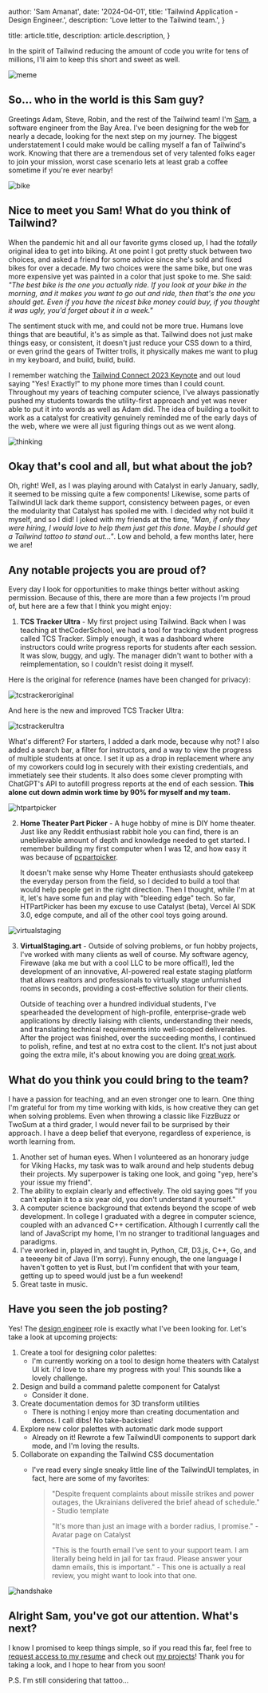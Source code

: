 
  author: 'Sam Amanat',
  date: '2024-04-01',
  title: 'Tailwind Application - Design Engineer.',
  description:
    'Love letter to the Tailwind team.',
}

  title: article.title,
  description: article.description,
}


In the spirit of Tailwind reducing the amount of code you write for tens of millions, I'll aim to keep this short and sweet as well.

<Image src={meme} alt="meme" />

## So... who in the world is this Sam guy?

Greetings Adam, Steve, Robin, and the rest of the Tailwind team! I'm [Sam](https://www.saminamanat.com), a software engineer from the Bay Area. I've been designing for the web for nearly a decade, looking for the next step on my journey. The biggest understatement I could make would be calling myself a fan of Tailwind's work.
Knowing that there are a tremendous set of very talented folks eager to join your mission, worst case scenario lets at least grab a coffee sometime if you're ever nearby!

<Image src={bike} alt="bike" />


## Nice to meet you Sam! What do you think of Tailwind?

When the pandemic hit and all our favorite gyms closed up, I had the *totally* original idea to get into biking. At one point I got pretty stuck between two choices, and asked a friend for some advice since she's sold and fixed bikes for over a decade.
My two choices were the same bike, but one was more expensive yet was painted in a color that just spoke to me. She said: *"The best bike is the one you actually ride. If you look at your bike in the morning, and it makes you want to go out and ride, then that's the one you should get. Even if you have the nicest bike money could buy, if you thought it was ugly, you'd forget about it in a week."*

The sentiment stuck with me, and could not be more true. Humans love things that are beautiful, it's as simple as that. Tailwind does not just make things easy, or consistent, it doesn't just reduce your CSS down to a third, or even grind the gears of Twitter trolls, it physically makes me want to plug in my keyboard, and build, build, build.

I remember watching the [Tailwind Connect 2023 Keynote](https://youtu.be/CLkxRnRQtDE) and out loud saying "Yes! Exactly!" to my phone more times than I could count. Throughout my years of teaching computer science,
I've always passionatly pushed my students towards the utility-first approach and yet was never able to put it into words as well as Adam did. The idea of building a toolkit to work as a catalyst for creativity genuinely 
reminded me of the early days of the web, where we were all just figuring things out as we went along.

<Image src={thinking} alt="thinking" />

## Okay that's cool and all, but what about the job?

Oh, right! Well, as I was playing around with Catalyst in early January, sadly, it seemed to be missing quite a few components! Likewise, some parts of TailwindUI lack dark theme support, consistency between pages, or even the modularity that Catalyst has spoiled me with. I decided why not build it myself, and so I did! I joked with my friends at the time, *"Man, if only they were hiring, I would love to help them just get this done. Maybe I should get a Tailwind tattoo to stand out..."*. Low and behold, a few months later, here we are!

## Any notable projects you are proud of?

Every day I look for opportunities to make things better without asking permission. Because of this, there are more than a few projects I'm proud of, but here are a few that I think you might enjoy:

1. **TCS Tracker Ultra** - My first project using Tailwind. Back when I was teaching at theCoderSchool, we had a tool for tracking student progress called TCS Tracker. Simply enough, it was a dashboard where instructors could write progress reports for students after each session. It was slow, buggy, and ugly. The manager didn't want to bother with a reimplementation, so I couldn't resist doing it myself.

Here is the original for reference (names have been changed for privacy):

<Image src={tcstrackeroriginal} alt="tcstrackeroriginal" />

And here is the new and improved TCS Tracker Ultra:

<Image src={tcstrackerultra} alt="tcstrackerultra" />

What's different? For starters, I added a dark mode, because why not? I also added a search bar, a filter for instructors, and a way to view the progress of multiple students at once. I set it up as a drop in replacement where any of my coworkers could log in securely with their existing credentials, and immetiately see their students. It also does some clever prompting with ChatGPT's API to autofill progress reports at the end of each session. **This alone cut down admin work time by 90% for myself and my team.**

<Image src={htpartpicker} alt="htpartpicker" />

2. **Home Theater Part Picker** - A huge hobby of mine is DIY home theater. Just like any Reddit enthusiast rabbit hole you can find, there is an uneblievable amount of depth and knowledge needed to get started. I remember building my first computer when I was 12, and how easy it was because of [pcpartpicker](https://pcpartpicker.com/).

    It doesn't make sense why Home Theater enthusiasts should gatekeep the everyday person from the field, so I decided to build a tool that would help people get in the right direction. Then I thought, while I'm at it, let's have some fun and play with "bleeding edge" tech. So far, HTPartPicker has been my excuse to use Catalyst (beta), Vercel AI SDK 3.0, edge compute, and all of the other cool toys going around.

<Image src={virtualstaging} alt="virtualstaging" />

3. **VirtualStaging.art** - Outside of solving problems, or fun hobby projects, I've worked with many clients as well of course. My software agency, Firewave (aka me but with a cool LLC to be more offical!), led the development of an innovative, AI-powered real estate staging platform that allows realtors and
professionals to virtually stage unfurnished rooms in seconds, providing a cost-effective solution for their clients.

    Outside of teaching over a hundred individual students, I've spearheaded the development of high-profile, enterprise-grade web applications by directly liaising with clients,
understanding their needs, and translating technical requirements into well-scoped deliverables. After the project was finished, over the succeeding months, I continued to polish, refine, and test at no extra cost to the client. It's not just about going the extra mile, it's about knowing you are doing [great work](https://paulgraham.com/greatwork.html).


## What do you think you could bring to the team?

I have a passion for teaching, and an even stronger one to learn. One thing I'm grateful for from my time working with kids, is how creative they can get when solving problems. Even when throwing a classic like FizzBuzz or TwoSum at a third grader, I would never fail to be surprised by their approach. I have a deep belief that everyone, regardless of experience, is worth learning from.

1. Another set of human eyes. When I volunteered as an honorary judge for Viking Hacks, my task was to walk around and help students debug their projects. My superpower is taking one look, and going "yep, here's your issue my friend".
2. The ability to explain clearly and effectively. The old saying goes "If you can't explain it to a six year old, you don't understand it yourself."
3. A computer science background that extends beyond the scope of web development. In college I graduated with a degree in computer science, coupled with an advanced C++ certification. Although I currently call the land of JavaScript my home, I'm no stranger to traditional languages and paradigms.
4. I've worked in, played in, and taught in, Python, C#, D3.js, C++, Go, and a teeeeny bit of Java (I'm sorry). Funny enough, the one language I haven't gotten to yet is Rust, but I'm confident that with your team, getting up to speed would just be a fun weekend!
5. Great taste in music.

## Have you seen the job posting?

Yes! The [design engineer](https://tailwindcss.com/careers/design-engineer) role is exactly what I've been looking for. Let's take a look at upcoming projects:

1. Create a tool for designing color palettes:
    - I'm currently working on a tool to design home theaters with Catalyst UI kit. I'd love to share my progress with you! This sounds like a lovely challenge.
2. Design and build a command palette component for Catalyst
    - Consider it done.
3. Create documentation demos for 3D transform utilities
    - There is nothing I enjoy more than creating documentation and demos. I call dibs! No take-backsies!
4. Explore new color palettes with automatic dark mode support
    - Already on it! Rewrote a few TailwindUI components to support dark mode, and I'm loving the results.
5. Collaborate on expanding the Tailwind CSS documentation
    - I've read every single sneaky little line of the TailwindUI templates, in fact, here are some of my favorites:
      <blockquote>
      "Despite frequent complaints about missile strikes and power outages, the Ukrainians delivered the brief ahead of schedule." - Studio template

      "It's more than just an image with a border radius, I promise." - Avatar page on Catalyst

      "This is the fourth email I’ve sent to your support team. I am literally being held in jail for tax fraud. Please answer your damn emails, this is important." - This one is actually a real review, you might want to look into that one.
      </blockquote>


<Image src={handshake} alt="handshake" />

## Alright Sam, you've got our attention. What's next?

I know I promised to keep things simple, so if you read this far, feel free to [request access to my resume](https://drive.google.com/file/d/1zOdYBn-na3qvpF1o7gS9gmBLWk8epZ20/view?usp=sharing) and check out [my projects](https://www.saminamanat.com/projects)! Thank you for taking a look, and I hope to hear from you soon!

P.S. I'm still considering that tattoo...